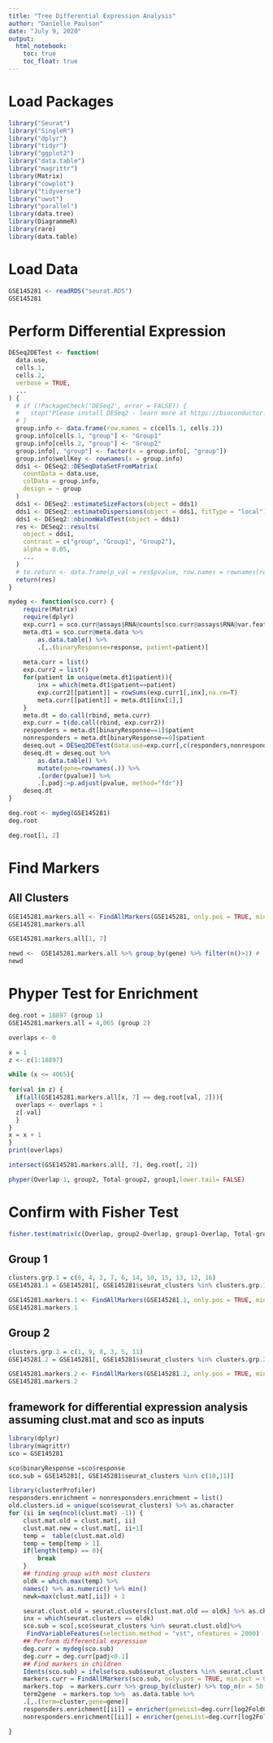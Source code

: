 ```yaml
---
title: "Tree Differential Expression Analysis"
author: "Danielle Paulson"
date: "July 9, 2020"
output: 
  html_notebook:
    toc: true
    toc_float: true
---
```


# Load Packages

```r
library("Seurat")
library("SingleR")
library("dplyr")
library("tidyr")
library("ggplot2")
library("data.table")
library("magrittr")
library(Matrix)
library("cowplot")
library("tidyverse")
library("uwot")
library("parallel")
library(data.tree)
library(DiagrammeR)
library(rare)
library(data.table)
```

# Load Data

```r
GSE145281 <- readRDS("seurat.RDS")
GSE145281
```

# Perform Differential Expression

```r
DESeq2DETest <- function(
  data.use,
  cells.1,
  cells.2,
  verbose = TRUE,
  ...
) {
  # if (!PackageCheck('DESeq2', error = FALSE)) {
  #   stop("Please install DESeq2 - learn more at https://bioconductor.org/packages/release/bioc/html/DESeq2.html")
  # }
  group.info <- data.frame(row.names = c(cells.1, cells.2))
  group.info[cells.1, "group"] <- "Group1"
  group.info[cells.2, "group"] <- "Group2"
  group.info[, "group"] <- factor(x = group.info[, "group"])
  group.info$wellKey <- rownames(x = group.info)
  dds1 <- DESeq2::DESeqDataSetFromMatrix(
    countData = data.use,
    colData = group.info,
    design = ~ group
  )
  dds1 <- DESeq2::estimateSizeFactors(object = dds1)
  dds1 <- DESeq2::estimateDispersions(object = dds1, fitType = "local")
  dds1 <- DESeq2::nbinomWaldTest(object = dds1)
  res <- DESeq2::results(
    object = dds1,
    contrast = c("group", "Group1", "Group2"),
    alpha = 0.05,
    ...
  )
  # to.return <- data.frame(p_val = res$pvalue, row.names = rownames(res))
  return(res)
}

```
```r
mydeg <- function(sco.curr) {
    require(Matrix)
    require(dplyr)
    exp.curr1 = sco.curr@assays$RNA@counts[sco.curr@assays$RNA@var.features,]
    meta.dt1 = sco.curr@meta.data %>%
        as.data.table() %>%
        .[,.(binaryResponse=response, patient=patient)] 
    
    meta.curr = list()
    exp.curr2 = list()
    for(patient in unique(meta.dt1$patient)){
        inx = which(meta.dt1$patient==patient)
        exp.curr2[[patient]] = rowSums(exp.curr1[,inx],na.rm=T)
        meta.curr[[patient]] = meta.dt1[inx[1],]
    }
    meta.dt = do.call(rbind, meta.curr)
    exp.curr = t(do.call(rbind, exp.curr2))
    responders = meta.dt[binaryResponse==1]$patient
    nonresponders = meta.dt[binaryResponse==0]$patient
    deseq.out = DESeq2DETest(data.use=exp.curr[,c(responders,nonresponders)], cells.1=responders, cells.2=nonresponders)
    deseq.dt = deseq.out %>%
        as.data.table() %>%
        mutate(gene=rownames(.)) %>%
        .[order(pvalue)] %>%
        .[,padj:=p.adjust(pvalue, method="fdr")]
    deseq.dt
}
```

```r
deg.root <- mydeg(GSE145281)
deg.root
```
```r
deg.root[1, 2]
```

# Find Markers

## All Clusters

```r
GSE145281.markers.all <- FindAllMarkers(GSE145281, only.pos = TRUE, min.pct = 0.25, logfc.threshold = 0.25)
GSE145281.markers.all
```
```r
GSE145281.markers.all[1, 7]
```

```r
newd <-  GSE145281.markers.all %>% group_by(gene) %>% filter(n()>1) #
newd
```

# Phyper Test for Enrichment

```r
deg.root = 18897 (group 1)
GSE145281.markers.all = 4,065 (group 2)
```

```r
overlaps <- 0

x = 1
z <- c(1:18897)

while (x <= 4065){
  
for(val in z) {
  if(all(GSE145281.markers.all[x, 7] == deg.root[val, 2])){
  overlaps <- overlaps + 1
  z[-val]
  }
}
x = x + 1
}
print(overlaps)
```

```r
intersect(GSE145281.markers.all[, 7], deg.root[, 2])
```


```r
phyper(Overlap-1, group2, Total-group2, group1,lower.tail= FALSE)
```

# Confirm with Fisher Test

```r
fisher.test(matrix(c(Overlap, group2-Overlap, group1-Overlap, Total-group2-group1 +Overlap), 2, 2), alternative='greater')$p.value
```







## Group 1

```r
clusters.grp.1 = c(0, 4, 2, 7, 6, 14, 10, 15, 13, 12, 16)
GSE145281.1 = GSE145281[, GSE145281$seurat_clusters %in% clusters.grp.1]
```

```r
GSE145281.markers.1 <- FindAllMarkers(GSE145281.1, only.pos = TRUE, min.pct = 0.25, logfc.threshold = 0.25)
GSE145281.markers.1
```

## Group 2

```r
clusters.grp.2 = c(1, 9, 8, 3, 5, 11)
GSE145281.2 = GSE145281[, GSE145281$seurat_clusters %in% clusters.grp.2]
```

```r
GSE145281.markers.2 <- FindAllMarkers(GSE145281.2, only.pos = TRUE, min.pct = 0.25, logfc.threshold = 0.25)
GSE145281.markers.2
```

## framework for differential expression analysis assuming clust.mat and sco as inputs 
```r
library(dplyr)
library(magrittr)
sco = GSE145281

sco$binaryResponse =sco$response
sco.sub = GSE145281[, GSE145281$seurat_clusters %in% c(10,11)]

library(clusterProfiler)
responsders.enrichment = nonresponsders.enrichment = list()
old.clusters.id = unique(sco$seurat_clusters) %>% as.character
for (ii in seq(ncol(clust.mat) -1)) {
    clust.mat.old = clust.mat[, ii] 
    clust.mat.new = clust.mat[, ii+1] 
    temp =  table(clust.mat.old) 
    temp = temp[temp > 1]
    if(length(temp) == 0){ 
        break
    }
    ## finding group with most clusters
    oldk = which.max(temp) %>% 
    names() %>% as.numeric() %>% min()
    newk=max(clust.mat[,ii]) + 1

    seurat.clust.old = seurat.clusters[clust.mat.old == oldk] %>% as.character
    inx = which(seurat.clusters == oldk)
    sco.sub = sco[,sco$seurat_clusters %in% seurat.clust.old]%>%
     FindVariableFeatures(selection.method = "vst", nfeatures = 2000)
    ## Perform differential expression
    deg.curr = mydeg(sco.sub)
    deg.curr = deg.curr[padj<0.1]
    ## Find markers in children
    Idents(sco.sub) = ifelse(sco.sub$seurat_clusters %in% seurat.clust.cell.1, 0 ,1) %>% as.factor
    markers.curr = FindAllMarkers(sco.sub, only.pos = TRUE, min.pct = 0.25, logfc.threshold = 0.25) ## this will give markers of both cell.1 (child1) and cell.2 (child2)
    markers.top  = markers.curr %>% group_by(cluster) %>% top_n(n = 50, wt = avg_logFC)
    term2gene  = markers.top %>%  as.data.table %>% 
    .[,.(term=cluster,gene=gene)]
    responsders.enrichment[[ii]] = enricher(geneList=deg.curr[log2FoldChange> 0]$gene, term2gene = term2gene, pvalueCutoff=1) 
    nonresponders.enrichment[[ii]] = enricher(geneList=deg.curr[log2FoldChange< 0]$gene, term2gene = term2gene, pvalueCutoff=1) 

}

```







